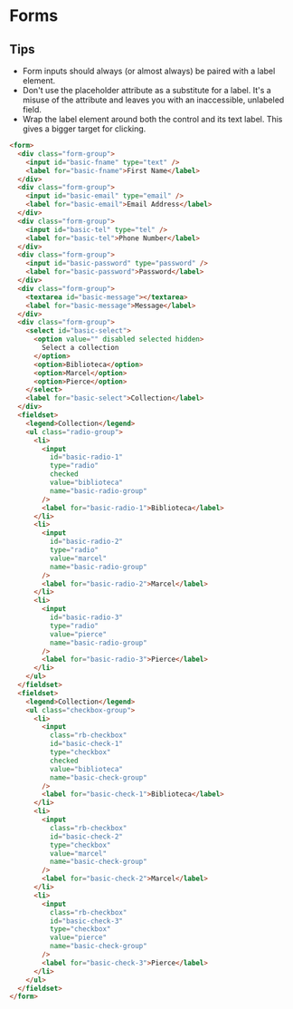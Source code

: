 # Forms

## Tips

- Form inputs should always (or almost always) be paired with a label element.
- Don't use the placeholder attribute as a substitute for a label. It's a misuse of the attribute and leaves you with an inaccessible, unlabeled field.
- Wrap the label element around both the control and its text label. This gives a bigger target for clicking.

```html language=html
<form>
  <div class="form-group">
    <input id="basic-fname" type="text" />
    <label for="basic-fname">First Name</label>
  </div>
  <div class="form-group">
    <input id="basic-email" type="email" />
    <label for="basic-email">Email Address</label>
  </div>
  <div class="form-group">
    <input id="basic-tel" type="tel" />
    <label for="basic-tel">Phone Number</label>
  </div>
  <div class="form-group">
    <input id="basic-password" type="password" />
    <label for="basic-password">Password</label>
  </div>
  <div class="form-group">
    <textarea id="basic-message"></textarea>
    <label for="basic-message">Message</label>
  </div>
  <div class="form-group">
    <select id="basic-select">
      <option value="" disabled selected hidden>
        Select a collection
      </option>
      <option>Biblioteca</option>
      <option>Marcel</option>
      <option>Pierce</option>
    </select>
    <label for="basic-select">Collection</label>
  </div>
  <fieldset>
    <legend>Collection</legend>
    <ul class="radio-group">
      <li>
        <input
          id="basic-radio-1"
          type="radio"
          checked
          value="biblioteca"
          name="basic-radio-group"
        />
        <label for="basic-radio-1">Biblioteca</label>
      </li>
      <li>
        <input
          id="basic-radio-2"
          type="radio"
          value="marcel"
          name="basic-radio-group"
        />
        <label for="basic-radio-2">Marcel</label>
      </li>
      <li>
        <input
          id="basic-radio-3"
          type="radio"
          value="pierce"
          name="basic-radio-group"
        />
        <label for="basic-radio-3">Pierce</label>
      </li>
    </ul>
  </fieldset>
  <fieldset>
    <legend>Collection</legend>
    <ul class="checkbox-group">
      <li>
        <input
          class="rb-checkbox"
          id="basic-check-1"
          type="checkbox"
          checked
          value="biblioteca"
          name="basic-check-group"
        />
        <label for="basic-check-1">Biblioteca</label>
      </li>
      <li>
        <input
          class="rb-checkbox"
          id="basic-check-2"
          type="checkbox"
          value="marcel"
          name="basic-check-group"
        />
        <label for="basic-check-2">Marcel</label>
      </li>
      <li>
        <input
          class="rb-checkbox"
          id="basic-check-3"
          type="checkbox"
          value="pierce"
          name="basic-check-group"
        />
        <label for="basic-check-3">Pierce</label>
      </li>
    </ul>
  </fieldset>
</form>
```
